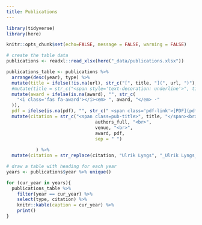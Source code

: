 ```yaml
---
title: Publications
---
```


```r
library(tidyverse)
library(here)

knitr::opts_chunk$set(echo=FALSE, message = FALSE, warning = FALSE)

```


<div class="row publications-page">

<div class="col-sm-2">
</div>

<div class="col-sm-10">


```r
# create the table data
publications <- readxl::read_xlsx(here("_data/publications.xlsx"))

publications_table <- publications %>%
  arrange(desc(year), type) %>%
  mutate(title = ifelse(!is.na(url), str_c("[", title, "](", url, ")"), title)) %>% #turn title into link
  #mutate(title = str_c("<span style='text-decoration: underline'>", title, "</span>")) %>% #underline title
  mutate(award = ifelse(is.na(award), "", str_c(
    "<i class='fas fa-award'></i><em> ", award, "</em> ·"
  )),
  pdf = ifelse(is.na(pdf), "", str_c(" <span class='pdf-link'>[PDF](pdfs/", pdf, ")</span>"))) %>% 
  mutate(citation = str_c("<span class=pub-title>", title, "</span><br>", 
                                 authors_full, "<br>",
                                 venue, "<br>",
                                 award, pdf,
                                 sep = " ")
           
           ) %>%         
  mutate(citation = str_replace(citation, "Ulrik Lyngs", "_Ulrik Lyngs_")) # make my name bold
```

```r
# draw a table with heading for each year
years <- publications$year %>% unique()

for (cur_year in years){
  publications_table %>% 
    filter(year == cur_year) %>% 
    select(type, citation) %>%
    knitr::kable(caption = cur_year) %>% 
    print()
}

```

</div>

</div> <!-- end row -->